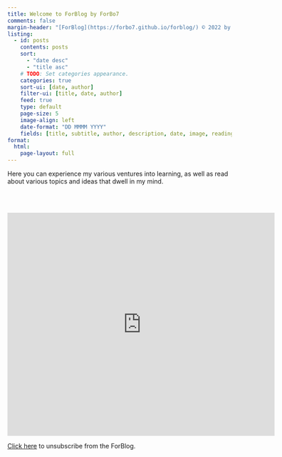 ```yaml
---
title: Welcome to ForBlog by ForBo7
comments: false
margin-header: "[ForBlog](https://forbo7.github.io/forblog/) © 2022 by [Salman Naqvi](https://forbo7.github.io/about.html) is licensed under [CC BY-NC 4.0](https://creativecommons.org/licenses/by-nc/4.0/?ref=chooser-v1)"
listing:
  - id: posts
    contents: posts
    sort: 
      - "date desc"
      - "title asc"
    # TODO: Set categories appearance.  
    categories: true
    sort-ui: [date, author]
    filter-ui: [title, date, author]
    feed: true
    type: default
    page-size: 5
    image-align: left
    date-format: "DD MMMM YYYY"
    fields: [title, subtitle, author, description, date, image, reading-time]
format:
  html:
    page-layout: full
---
```


Here you can experience my various ventures into learning, as well as read about various topics and ideas that dwell in my mind.

<br></br>

:::{#posts}
:::

<iframe src="https://docs.google.com/forms/d/e/1FAIpQLSfjkZ_LRy1pXna0cDuvfH9lflySyxTaBAMozJTfKtwWG0m5bA/viewform?embedded=true" width="600" height="500"
frameborder="0" marginheight="0" marginwidth="0">Loading…</iframe>

[Click here](../unsubscribe.qmd) to unsubscribe from the ForBlog.
